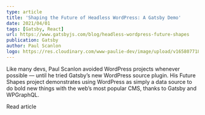 ```yaml
---
type: article
title: 'Shaping the Future of Headless WordPress: A Gatsby Demo'
date: 2021/04/01
tags: [Gatsby, React]
url: https://www.gatsbyjs.com/blog/headless-wordpress-future-shapes
publication: Gatsby
author: Paul Scanlon
logo: https://res.cloudinary.com/www-paulie-dev/image/upload/v1658077182/paulie.dev/Logos/gatsby-logo_dgbkjm.png
---
```


Like many devs, Paul Scanlon avoided WordPress projects whenever possible — until he tried Gatsby’s new WordPress source
plugin. His Future Shapes project demonstrates using WordPress as simply a data source to do bold new things with the
web’s most popular CMS, thanks to Gatsby and WPGraphQL.

<MarkdownCtaLink href="https://www.gatsbyjs.com/blog/headless-wordpress-future-shapes">Read article</MarkdownCtaLink>
